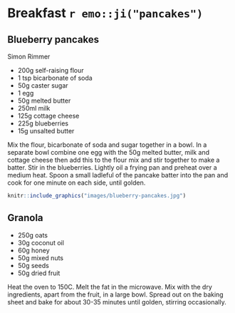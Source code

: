 # Breakfast `r emo::ji("pancakes")`{-}

## Blueberry pancakes {-}
Simon Rimmer

* 200g self-raising flour
* 1 tsp bicarbonate of soda
* 50g caster sugar
* 1 egg
* 50g melted butter
* 250ml milk
* 125g cottage cheese
* 225g blueberries
* 15g unsalted butter

Mix the flour, bicarbonate of soda and sugar together in a bowl. In a separate bowl combine one egg with the 50g melted butter, milk and cottage cheese then add this to the flour mix and stir together to make a batter. Stir in the blueberries. Lightly oil a frying pan and preheat over a medium heat. Spoon a small ladleful of the pancake batter into the pan and cook for one minute on each side, until golden.

```r
knitr::include_graphics("images/blueberry-pancakes.jpg")
```

## Granola {-}

* 250g oats
* 30g coconut oil
* 60g honey
* 50g mixed nuts
* 50g seeds
* 50g dried fruit

Heat the oven to 150C. Melt the fat in the microwave. Mix  with the dry ingredients, apart from the fruit, in a large bowl.
Spread out on the baking sheet and bake for about 30-35 minutes until golden, stirring occasionally.

